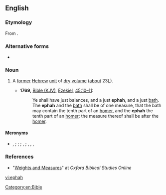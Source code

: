 ==English==
{{wikipedia}}

===Etymology===
From {{etyl|he|en}} {{m|he|אֵיפָה|tr=eifá}}.

===Alternative forms===
* {{l|en|epha}}

===Noun===
{{en-noun}}

# {{lb|en|historical|_|units of measure}} A [[former]] [[Hebrew]] [[unit]] of [[dry]] [[volume]] ([[about]] 23{{nbsp}}[[L]]).
#* '''1769,''' [[w:King James Version of the Bible|Bible (KJV)]], [[w:Book of Ezekiel|Ezekiel]], [[s:Bible (King James)/Ezekiel#Chapter 45|45:10–11]]:
#*: Ye shall have just balances, and a just '''ephah''', and a just [[bath]]. The '''ephah''' and the [[bath]] shall be of one measure, that the bath may contain the tenth part of an [[homer]], and the '''ephah''' the tenth part of an [[homer]]: the measure thereof shall be after the [[homer]].

====Meronyms====
* {{l|en|cab}}, {{l|en|kab}} {{qualifier|{{frac|1|18}} ephah}}; {{l|en|issaron}} {{qualifier|{{frac|1|10}} ephah}}; {{l|en|seah}} {{qualifier|⅓ ephah}}; {{l|en|lethek}}, {{l|en|lethech}} {{qualifier|5 ephahs}}; {{l|en|homer}}, {{l|en|omer}}, {{l|en|cor}}, {{l|en|kor}} {{qualifier|10 ephahs}}

===References===
* "[http://www.oxfordbiblicalstudies.com/resource/WeightsAndMeasures.xhtml Weights and Measures]" at ''Oxford Biblical Studies Online''

[[Category:en:Bible]]

[[vi:ephah]]